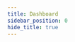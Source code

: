 ```yaml
---
title: Dashboard
sidebar_position: 0
hide_title: true
---
```



<PageMetadata
    title="WTF Starknet Basecamp"
    description="Onboarding developers to Starknet！"
    image="https://gateway.pinata.cloud/ipfs/QmYDJ1c9WuqCsEPZDGo8huyCPPkYjd1WoqDvBhSbNsgtJ2/101.png"
/>
<DashboardTitle />
<QuizDashboard courseId={CourseId}></QuizDashboard>

